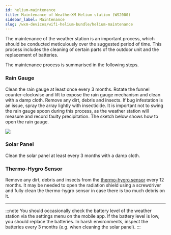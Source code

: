 ```yaml
---
id: helium-maintenance
title: Maintenance of WeatherXM Helium station (WS2000)
sidebar_label: Maintenance
slug: /wxm-devices/wifi-helium-bundle/helium-maintenance
---
```



The maintenance of the weather station is an important process, which should be conducted meticulously over the suggested period of time.
This process includes the cleaning of certain parts of the outdoor unit and the replacement of batteries.

The maintenance process is summarised in the following steps.

### Rain Gauge
Clean the rain gauge at least once every 3 months.
Rotate the funnel counter-clockwise and lift to expose the rain gauge mechanism
and clean with a damp cloth. Remove any dirt, debris and insects.
If bug infestation is an issue, spray the array lightly with insecticide.
It is important not to swing the rain gauge spoon during this process,
as the weather station will measure and record faulty precipitation.
The sketch below shows how to open the rain gauge.
<div class="explanation">
  <img src={useBaseUrl("img/wxm-devices/helium/maintenance.svg")} />
</div>

### Solar Panel
Clean the solar panel at least every 3 months with a damp cloth.

### Thermo-Hygro Sensor
Remove any dirt, debris and insects from the [thermo-hygro sensor](/wxm-devices/helium-bundle/helium-contents#weather-station) every 12 months. It may be needed to open the radiation shield using a screwdriver and fully clean the thermo-hygro sensor in case there is too much debris on it.

<hr />
:::note
You should occasionally check the battery level of the weather station via the settings menu on the mobile app. If the battery level is low, you should replace the batteries.
In harsh environments, inspect the batteries every 3 months (e.g. when cleaning the solar panel).
:::